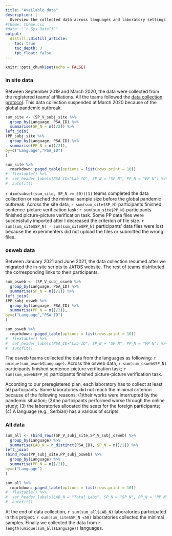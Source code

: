 ```yaml
---
title: "Available data"
description: |
  Overview the collected data across languages and laboratory settings.
#theme: theme.css
#date: "`r Sys.Date()`"
output: 
  distill::distill_article:
    toc: true
    toc_depth: 3
    tpc_float: false
---
```


```r
knitr::opts_chunk$set(echo = FALSE)
```

### in site data

Between September 2019 and March 2020, the data were collected from the registered teams' affiliations. All the teams followed the [data collection protocol](https://osf.io/xrg84/). This data collection suspended at March 2020 because of the global pandemic outbreak. 

```r
sum_site <- (SP_V_subj_site %>% 
  group_by(Language, PSA_ID) %>%
  summarise(SP_N = n()/2)) %>%
left_join(  
(PP_subj_site %>% 
  group_by(Language, PSA_ID) %>%
  summarise(PP_N = n()/2)),
by=c("Language","PSA_ID")
) 

sum_site %>%
  rmarkdown::paged_table(options = list(rows.print = 10))
#  flextable() %>%
#  set_header_labels(PSA_ID="Lab ID", SP_N = "SP N", PP_N = "PP N") %>%
#  autofit()
```


`r dim(subset(sum_site, SP_N >= 50))[1]` teams completed the data collection or reached the minimal sample size before the global pandemic outbreak. Across the site data, `r sum(sum_site$SP_N)` participants finished sentence-picture verification task; `r sum(sum_site$PP_N)` participants finished picture-picture verification task. Some PP data files were successfully imported after I decreased the criterion of file size. `r sum(sum_site$SP_N) - sum(sum_site$PP_N)` participants' data files were lost because the experimenters did not upload the files or submitted the wrong files.

### osweb data

Between January 2021 and June 2021, the data collection resumed after we migrated the in-site scripts to [JATOS](https://www.jatos.org/) website. The rest of teams distributed the corresponding links to their participants. 

```r
sum_osweb <- (SP_V_subj_osweb %>% 
  group_by(Language, PSA_ID) %>%
  summarise(SP_N = n()/2)) %>%
left_join(  
(PP_subj_osweb %>% 
  group_by(Language, PSA_ID) %>%
  summarise(PP_N = n()/2)),
by=c("Language","PSA_ID")
) 

sum_osweb %>%
  rmarkdown::paged_table(options = list(rows.print = 10))
#  flextable() %>%
#  set_header_labels(PSA_ID="Lab ID", SP_N = "SP N", PP_N = "PP N") %>%
#  autofit()
```


The osweb teams collected the data from the languages as following: `r unique(sum_osweb$Language)`. Across the osweb data, `r sum(sum_osweb$SP_N)` participants finished sentence-picture verification task; `r sum(sum_osweb$PP_N)` participants finished picture-picture verification task.

According to our preregistered plan, each laboratory has to collect at least 50 participants. Some laboratories did not reach the minimal criterion because of the following reasons: (1)their works were interrupted by the pandemic situation; (2)the participants performed worse through the online study; (3) the laboratories allocated the seats for the foreign participants; (4) A language (e.g., Serbian) has a various of scripts.

### All data

```r
sum_all <- (bind_rows(SP_V_subj_site,SP_V_subj_osweb) %>% 
  group_by(Language) %>%
  summarise(LAB_N = n_distinct(PSA_ID), SP_N = n()/2)) %>%
left_join(  
(bind_rows(PP_subj_site,PP_subj_osweb) %>% 
  group_by(Language) %>%
  summarise(PP_N = n()/2)),
by=c("Language")
) 

sum_all %>%
  rmarkdown::paged_table(options = list(rows.print = 10))
#  flextable() %>%
#  set_header_labels(LAB_N = "Total Labs", SP_N = "SP N", PP_N = "PP N") %>%
#  autofit()
```


At the end of data collection, `r sum(sum_all$LAB_N)` laboratories participated in this project. `r sum(sum_site$SP_N <50)` laboratories collected the minimal samples. Finally we collected the data from `r length(unique(sum_all$Language))` languages.
